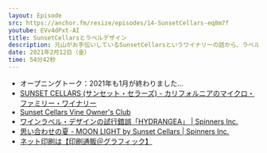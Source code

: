 ```yaml
---
layout: Episode
src: https://anchor.fm/resize/episodes/14-SunsetCellars-eq8m7f
youtube: EVv4dPxt-AI
title: SunsetCellarsとラベルデザイン
description: 元山がお手伝いしているSunsetCellarsというワイナリーの話から、ラベルデザインや印刷デザインの難しいところ、面白いところなどを話しました。
date: 2021年2月12日（金）
time: 54分42秒
---
```


- オープニングトーク：2021年も1月が終わりました…
- [SUNSET CELLARS (サンセット・セラーズ) - カリフォルニアのマイクロ・ファミリー・ワイナリー](https://sunsetcellars.jp/)
- [Sunset Cellars Vine Owner's Club](https://sunsetcellars.jp/club)
- [ワインラベル・デザインの試行錯誤「HYDRANGEA」 | Spinners Inc.](https://spinners.work/posts/kudakurage-wine-label-design/)
- [思い合わせの夏 - MOON LIGHT by Sunset Cellars | Spinners Inc.](https://spinners.work/posts/kudakurage-moonlight-label-design/)
- [ネット印刷は【印刷通販＠グラフィック】](https://www.graphic.jp/)
